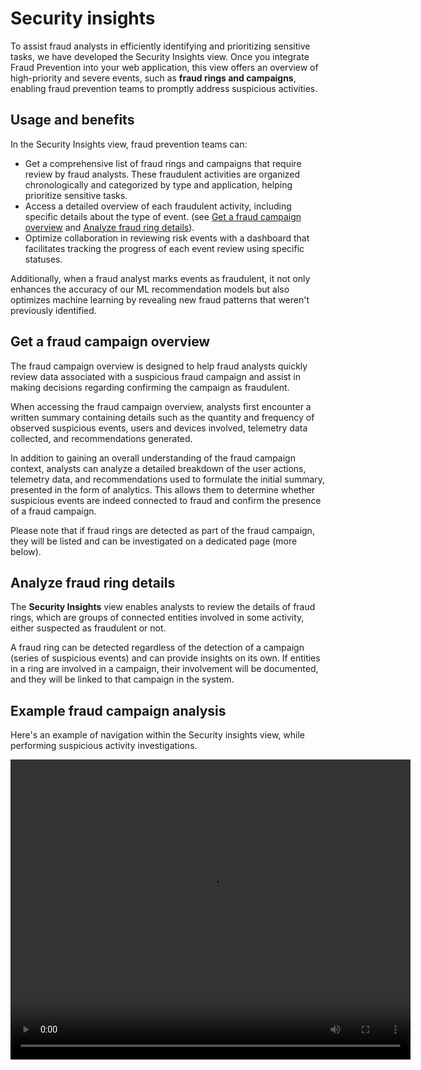 
# Security insights

To assist fraud analysts in efficiently identifying and prioritizing sensitive tasks, we have developed the Security Insights view. Once you integrate Fraud Prevention into your web application, this view offers an overview of high-priority and severe events, such as **fraud rings and campaigns**, enabling fraud prevention teams to promptly address suspicious activities.

## Usage and benefits

In the Security Insights view, fraud prevention teams can:

- Get a comprehensive list of fraud rings and campaigns that require review by fraud analysts. These fraudulent activities are organized chronologically and categorized by type and application, helping prioritize sensitive tasks.
- Access a detailed overview of each fraudulent activity, including specific details about the type of event. (see [Get a fraud campaign overview](#get-a-fraud-campaign-overview) and [Analyze fraud ring details](#analyze-fraud-ring-details)).
- Optimize collaboration in reviewing risk events with a dashboard that facilitates tracking the progress of each event review using specific statuses.

Additionally, when a fraud analyst marks events as fraudulent, it not only enhances the accuracy of our ML recommendation models but also optimizes machine learning by revealing new fraud patterns that weren't previously identified.

## Get a fraud campaign overview

The fraud campaign overview is designed to help fraud analysts quickly review data associated with a suspicious fraud campaign and assist in making decisions regarding confirming the campaign as fraudulent.

When accessing the fraud campaign overview, analysts first encounter a written summary containing details such as the quantity and frequency of observed suspicious events, users and devices involved, telemetry data collected, and recommendations generated.

In addition to gaining an overall understanding of the fraud campaign context, analysts can analyze a detailed breakdown of the user actions, telemetry data, and recommendations used to formulate the initial summary, presented in the form of analytics. This allows them to determine whether suspicious events are indeed connected to fraud and confirm the presence of a fraud campaign.

Please note that if fraud rings are detected as part of the fraud campaign, they will be listed and can be investigated on a dedicated page (more below).

## Analyze fraud ring details

The **Security Insights** view enables analysts to review the details of fraud rings, which are groups of connected entities involved in some activity, either suspected as fraudulent or not.

A fraud ring can be detected regardless of the detection of a campaign (series of suspicious events) and can provide insights on its own. If entities in a ring are involved in a campaign, their involvement will be documented, and they will be linked to that campaign in the system.

## Example fraud campaign analysis

Here's an example of navigation within the Security insights view, while performing suspicious activity investigations.

<video src="../../static/videos/security-insights/security-insights-demo.mp4" width="640" height="480" controls></video>